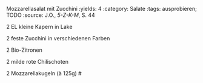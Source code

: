 Mozzarellasalat mit Zucchini
:yields: 4
:category: Salate
:tags: ausprobieren; TODO
:source: J.O., _5-Z-K-M_, S. 44

2 EL kleine Kapern in Lake

2 feste Zucchini in verschiedenen Farben

2 Bio-Zitronen

2 milde rote Chilischoten

2 Mozzarellakugeln (à 125g)
#
